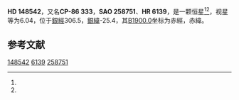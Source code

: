 {{Starbox begin
| name = HD 148542
}}
{{Starbox observe
| epoch = [[J2000.0|J2000.0]]
| constell = {{星座名待查}}<ref name=SIMBAD>{{cite web
 | url=http://simbad.u-strasbg.fr/simbad/sim-id?Ident=HR+6139
 | title =Pulsating variable Star
 | publisher=Centre de Données astronomiques de Strasbourg
 | work=SIMBAD
 | accessdate=2012-07-13}}</ref><ref name=DATA>{{cite web
 | url=http://vizier.u-strasbg.fr/viz-bin/VizieR-5?-out.add=.&-source=5050&-corr=PK=HR&-out.max=9999&HR=6139
 | title=VizieR Detailed Page
 | accessdate=2012-07-13
 | archive-url=https://web.archive.org/web/20190216085349/http://vizier.u-strasbg.fr/viz-bin/VizieR-5?-out.add=.&-source=5050&-corr=PK=HR&-out.max=9999&HR=6139
 | archive-date=2019-02-16
 | dead-url=yes
 }}</ref>
| 星官 = 
| ra = {{RA|17|0|58.5}}<ref name=SIMBAD /><ref name=DATA />
| dec = {{DEC|-86|21|52}}<ref name=SIMBAD /><ref name=DATA />
| appmag_v = 6.04<ref name=SIMBAD /><ref name=DATA />
}}
{{Starbox character
| class = A2V<ref name=SIMBAD /><ref name=DATA />
| b-v = 0.05<ref name=SIMBAD /><ref name=DATA />
| u-b = 0.02<ref name=SIMBAD /><ref name=DATA />
| r-i = <ref name=SIMBAD /><ref name=DATA />
| variable = 
}}
{{Starbox astrometry
| radial_v = 0.02
| prop_mo_ra = 7
| parallax = 
| p_error = 
}}
{{Starbox catalog
| names =CP-86 333，[[SAO星表|SAO]] 258751，[[HD星表|HD]] 148542，[[HR星表|HR]] 6139}}
{{Starbox reference |Simbad=HR+6139}}
{{Starbox end}}

'''HD 148542'''，又名'''CP-86 333'''，'''SAO 258751'''、'''HR 6139'''，是一颗恒星<ref name=SIMBAD /><ref name=DATA />，视星等为6.04，位于[[銀道座標系|銀經]]306.5，[[銀道座標系|銀緯]]-25.4，其[[B1900.0|B1900.0]]坐标为赤經{{RA|16|23|34.7}}，赤緯{{DEC|-86|-25.4|43}}。

== 参考文献 ==
{{reflist}}

{{star-stub}}

[[Category:HD和HDE天體|148542]]
[[Category:HR天體|6139]]
[[Category:SAO天體|258751]]